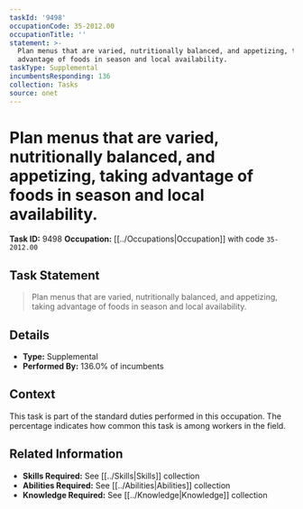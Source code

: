 ```yaml
---
taskId: '9498'
occupationCode: 35-2012.00
occupationTitle: ''
statement: >-
  Plan menus that are varied, nutritionally balanced, and appetizing, taking
  advantage of foods in season and local availability.
taskType: Supplemental
incumbentsResponding: 136
collection: Tasks
source: onet
---
```

# Plan menus that are varied, nutritionally balanced, and appetizing, taking advantage of foods in season and local availability.

**Task ID:** 9498
**Occupation:** [[../Occupations|Occupation]] with code `35-2012.00`

## Task Statement

> Plan menus that are varied, nutritionally balanced, and appetizing, taking advantage of foods in season and local availability.

## Details

- **Type:** Supplemental
- **Performed By:** 136.0% of incumbents

## Context

This task is part of the standard duties performed in this occupation. The percentage indicates how common this task is among workers in the field.

## Related Information

- **Skills Required:** See [[../Skills|Skills]] collection
- **Abilities Required:** See [[../Abilities|Abilities]] collection
- **Knowledge Required:** See [[../Knowledge|Knowledge]] collection
